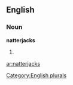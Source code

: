
==English==

===Noun===
'''natterjacks'''

# {{plural of|[[natterjack]]}}

[[Category:English plurals]]

[[ar:natterjacks]]